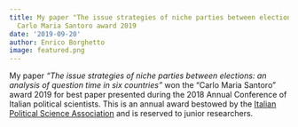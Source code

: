 ```yaml
---
title: My paper "The issue strategies of niche parties between elections" won the
  Carlo Maria Santoro award 2019
date: '2019-09-20'
author: Enrico Borghetto
image: featured.png
---
```


My paper *"The issue strategies of niche parties between elections: an analysis of question time in six countries"* won the "Carlo Maria Santoro" award 2019 for best paper presented during the 2018 Annual Conference of Italian political scientists. This is an annual award bestowed by the [Italian Political Science Association](https://www.sisp.it/i-premi-sisp) and is reserved to junior researchers. 
 

